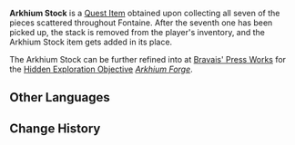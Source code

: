 {{Item Infobox
|id           = 120459
|image        = Item Arkhium Stock.png
|type         = Quest Items
|quality      = 3
|description  = The raw form of [[Arkhium]], which can come together naturally under special circumstances.<br>It may be able to unleash limitless potential after being forged...
|source1      = Collect all 7 [[Mysterious Ore]].
|source2      = 
|source3      = 
|source4      = 
|source5      = 
}}
'''Arkhium Stock''' is a [[Quest Item]] obtained upon collecting all seven of the {{Item|Mysterious Ore}} pieces scattered throughout Fontaine. After the seventh one has been picked up, the stack is removed from the player's inventory, and the Arkhium Stock item gets added in its place.

The Arkhium Stock can be further refined into {{Item|Arkhium Lumenite}} at [[Bravais' Press Works]] for the [[Hidden Exploration Objective]] ''[[Arkhium Forge]]''.

==Other Languages==
{{Other Languages
|en      = Arkhium Stock
|zhs     = 始基矿胚料
|zhs_rm  = 
|zht     = 始基礦胚料
|zht_rm  = 
|ja      = アルケウムの粗材
|ja_rm   = Arukeumu no Sozai
|ko      = 아르케 광석 소재
|ko_rm   = 
|es      = Materia prima de árjium
|fr      = Billettes d'arkhium
|ru      = Заготовка архиума
|th      = วัสดุ Arkhium ดั้งเดิม
|th_rm   = 
|vi      = Phôi Arkhium
|de      = Arkhium-Rohling
|id      = Bahan Mentah Arkhium
|pt      = Suprimento Arkhium
|tr      = Ham Arkhiyum
|it      = Arkhium grezzo
}}

==Change History==
{{Change History|4.1}}